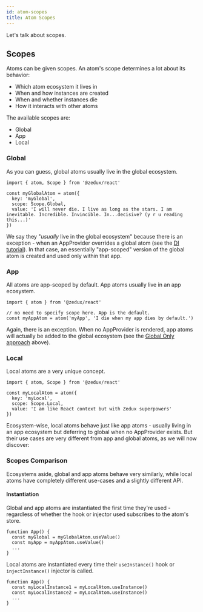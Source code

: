 ```yaml
---
id: atom-scopes
title: Atom Scopes
---
```


Let's talk about scopes.

## Scopes

Atoms can be given scopes. An atom's scope determines a lot about its behavior:

- Which atom ecosystem it lives in
- When and how instances are created
- When and whether instances die
- How it interacts with other atoms

The available scopes are:

- Global
- App
- Local

### Global

As you can guess, global atoms usually live in the global ecosystem.

```tsx
import { atom, Scope } from '@zedux/react'

const myGlobalAtom = atom({
  key: 'myGlobal',
  scope: Scope.Global,
  value: 'I will never die. I live as long as the stars. I am inevitable. Incredible. Invincible. In...decisive? (y r u reading this...)'
})
```

We say they "*usually* live in the global ecosystem" because there is an exception - when an AppProvider overrides a global atom (see the [DI tutorial](TODO:link)). In that case, an essentially "app-scoped" version of the global atom is created and used only within that app.

### App

All atoms are app-scoped by default. App atoms usually live in an app ecosystem.

```tsx
import { atom } from '@zedux/react'

// no need to specify scope here. App is the default.
const myAppAtom = atom('myApp', 'I die when my app dies by default.')
```

Again, there is an exception. When no AppProvider is rendered, app atoms will actually be added to the global ecosystem (see the [Global Only approach](#global-only-approach) above).

### Local

Local atoms are a very unique concept.

```tsx
import { atom, Scope } from '@zedux/react'

const myLocalAtom = atom({
  key: 'myLocal',
  scope: Scope.Local,
  value: 'I am like React context but with Zedux superpowers'
})
```

Ecosystem-wise, local atoms behave just like app atoms - usually living in an app ecosystem but deferring to global when no AppProvider exists. But their use cases are very different from app and global atoms, as we will now discover:

### Scopes Comparison

Ecosystems aside, global and app atoms behave very similarly, while local atoms have completely different use-cases and a slightly different API.

#### Instantiation

Global and app atoms are instantiated the first time they're used - regardless of whether the hook or injector used subscribes to the atom's store.

```tsx
function App() {
  const myGlobal = myGlobalAtom.useValue()
  const myApp = myAppAtom.useValue()
  ...
}
```

Local atoms are instantiated every time their `useInstance()` hook or `injectInstance()` injector is called.

```tsx
function App() {
  const myLocalInstance1 = myLocalAtom.useInstance()
  const myLocalInstance2 = myLocalAtom.useInstance()
  ...
}
```
